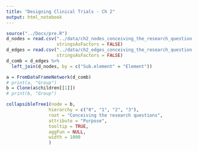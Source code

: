 ```yaml
---
title: "Designing Clinical Trials - Ch 2"
output: html_notebook
---
```


```r
source("../Docs/pre.R")
d_nodes = read.csv("../data/ch2_nodes_conceiving_the_research_question.csv",
                   stringsAsFactors = FALSE)
d_edges = read.csv("../data/ch2_edges_conceiving_the_research_question.csv",
                   stringsAsFactors = FALSE)
d_comb = d_edges %>%
  left_join(d_nodes, by = c("Sub.element" = "Element")) 

a = FromDataFrameNetwork(d_comb)
# print(a, "Group")
b = Clone(a$children[[1]])
# print(b, "Group")

collapsibleTree1(node = b, 
                hierarchy = c("0", "1", "2", "3"), 
                root = "Conceiving the research questions",
                attribute = "Purpose",
                tooltip = TRUE,
                aggFun = NULL,
                width = 1000
                )

```
